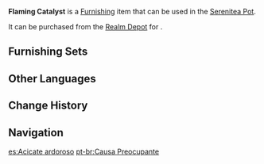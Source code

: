 {{Furnishing Infobox
|id             = 372472
|image          = Item Flaming Catalyst.png
|category       = Landform
|subcategory    = Shrub
|quality        = 3
|adeptal_energy = 20
|load           = 50
|reduced_load   = 50
|description    = A flower with the color of fire. Its petals possess a strange shape, and it is relatively rare.<br />Based on scholars' experiment results, these flowers contain a special catalytic substance that can make transparent extracts from luminescent plants shine as if the plants had already matured.
|mention        = 
|blueprint      = 
|source1        = [[Realm Depot]]
}}
'''Flaming Catalyst''' is a [[Furnishing]] item that can be used in the [[Serenitea Pot]].

It can be purchased from the [[Realm Depot]] for {{Item|Realm Currency|30|x=80}}.

==Furnishing Sets==
{{Craft Usage}}

==Other Languages==
{{Other Languages
|default_hidden = 1
|en      = Flaming Catalyst
|zhs     = 「灼热的诱因」
|zhs_rm  = "Zhuórè de Yòuyīn"
|zht     = 「灼熱的誘因」
|zht_rm  = "Zhuórè de Yòuyīn"
|ja      = 「灼熱な誘い」
|ja_rm   = "Shakunetsu-na Sasoi"
|ko      = 「작열의 유혹」
|ko_rm   = "Jangnyeorui Yuhok"
|es      = Acicate ardoroso
|fr      = Catalyseur enflammé
|ru      = Катализатор пламени
|th      = "แรงจูงใจของความเร่าร้อน"
|th_rm   = 
|vi      = Xúc Tác Rực Lửa
|de      = „Katalysator für Flammen“
|id      = Katalis Berapi-Api
|pt      = Causa Preocupante
|tr      = Alevli Katalizör
|it      = Catalizzatore fiammeggiante
}}

==Change History==
{{Change History|3.2}}

==Navigation==
{{Furnishing Navbox|exterior}}

[[es:Acicate ardoroso]]
[[pt-br:Causa Preocupante]]